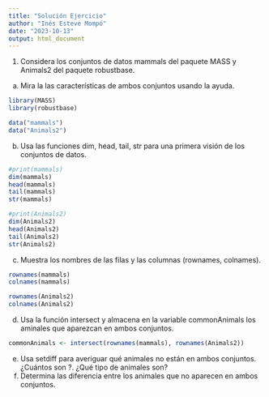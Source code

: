 ```yaml
---
title: "Solución Ejercicio"
author: "Inés Esteve Mompó"
date: "2023-10-13"
output: html_document
---
```


1. Considera los conjuntos de datos mammals del paquete MASS y Animals2 del paquete robustbase.
a. Mira la las características de ambos conjuntos usando la ayuda.
```r
library(MASS)
library(robustbase)

data("mammals")
data("Animals2")
```
b. Usa las funciones dim, head, tail, str para una primera visión de los conjuntos de datos.
```r
#print(mammals) 
dim(mammals)
head(mammals)
tail(mammals)
str(mammals)

#print(Animals2)
dim(Animals2)
head(Animals2)
tail(Animals2)
str(Animals2)
```
c. Muestra los nombres de las filas y las columnas (rownames, colnames).
```r
rownames(mammals)
colnames(mammals)

rownames(Animals2)
colnames(Animals2)
```
d. Usa la función intersect y almacena en la variable commonAnimals los aminales que aparezcan en ambos conjuntos.
```r
commonAnimals <- intersect(rownames(mammals), rownames(Animals2))
```
e. Usa setdiff para averiguar qué animales no están en ambos conjuntos. ¿Cuántos son ?. ¿Qué tipo de animales son?
f. Determina las diferencia entre los animales que no aparecen en ambos conjuntos.